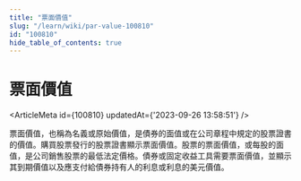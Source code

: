 ```yaml
---
title: "票面價值"
slug: "/learn/wiki/par-value-100810"
id: "100810"
hide_table_of_contents: true
---
```



# 票面價值

<ArticleMeta id={100810} updatedAt={'2023-09-26 13:58:51'} />
<div className='border-solid border-b border-t-0 my-4 border-[var(--ifm-color-gray-300)]' />

票面價值，也稱為名義或原始價值，是債券的面值或在公司章程中規定的股票證書的價值。購買股票發行的股票證書顯示票面價值。股票的票面價值，或每股的面值，是公司銷售股票的最低法定價格。債券或固定收益工具需要票面價值，並顯示其到期價值以及應支付給債券持有人的利息或利息的美元價值。
